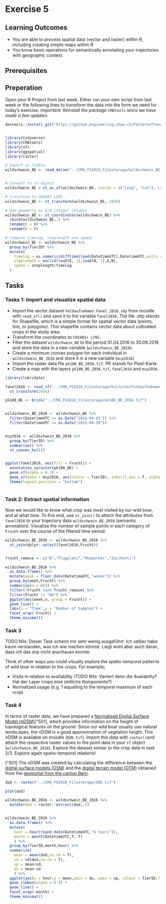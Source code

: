 # Exercise 5

## Learning Outcomes
- You are able to process spatial data (vector and raster) within R, including creating simple maps within R
- You know basic operations for semantically annotating your trajectories with geographic context.

## Prerequisites

## Preperation

Open your R Project from last week. Either run your own script from last week or the following lines to transform the data into the form we need for today's exercise. *Important: Reinstall the package `CMAtools` since we have made a few updates.* 


```r
devtools::install_git("https://github.engineering.zhaw.ch/PatternsTrendsEnvironmentalData/CMAtools.git") # Reinstall this package, since we have a few updates



```


```r
library(tidyverse)
library(CMAtools)
library(sf)
library(ggspatial)
library(raster)

# Import as tibble
wildschwein_BE <- read_delim("../CMA_FS2018_Filestorage/wildschwein_BE.csv",",")


# Convert to sf-object
wildschwein_BE = st_as_sf(wildschwein_BE, coords = c("Long", "Lat"), crs = 4326,remove = FALSE)

# transform to CH1903 LV95
wildschwein_BE <- st_transform(wildschwein_BE, 2056)

# Add geometry as E/N integer Columns
wildschwein_BE <- st_coordinates(wildschwein_BE) %>%
  cbind(wildschwein_BE,.) %>%
  rename(E = X) %>%
  rename(N = Y)

# Compute timelag, steplength and speed
wildschwein_BE <- wildschwein_BE %>%
  group_by(TierID) %>%
  mutate(
    timelag = as.numeric(difftime(lead(DatetimeUTC),DatetimeUTC,units = "secs")),
    steplength = euclid(lead(E, 1),lead(N, 1),E,N),
    speed = steplength/timelag
  )

```

## Tasks

### Tasks 1: Import and visualize spatial data

- Import the vector dataset `Feldaufnahmen_Fanel_2016.shp` from moodle with `read_sf()` and save it to the variable `fanel2016`. The file .shp stands for Shapefile, which is a simple format for spatial vector data (points, line, or polygons). This shapefile contains vector data about cultivated crops in the study area.
- Transform the coordinates to `CH1903+ LV95`.
- Filter the dataset `wildschwein_BE` to the period 01.04.2016 to 30.09.2016 and store the data in a new variable (`wildschwein_BE_2016`).
- Create a minimum convex polygon for each individual in `wildschwein_BE_2016` and store it in a new variable (`mcp2016`)
- Import the raster data file `pk100_BE_2056.tif`. PK stands for Pixel-Karte.
- Create a map with the layers `pk100_BE_2056.tif`, `fanel2016` and `mcp2016`.

```r

library(lubridate)

fanel2016 <- read_sf("../CMA_FS2018_Filestorage/Kulturen/Feldaufnahmen_Fanel_2016.shp") %>%
  st_transform(2056)

pk100_BE <- brick("../CMA_FS2018_Filestorage/pk100_BE_2056.tif")


wildschwein_BE_2016 <- wildschwein_BE %>%
  filter(DatetimeUTC >= as.Date("2016-04-01")) %>%
  filter(DatetimeUTC <= as.Date("2016-09-30"))


mcp2016 <- wildschwein_BE_2016 %>%
  group_by(TierID) %>%
  summarise() %>%
  st_convex_hull()


ggplot(fanel2016, aes(fill = Frucht)) + 
  annotation_spraster(pk100_BE) +
  geom_sf(alpha = 0.3) +
  geom_sf(data = mcp2016, aes(colour = TierID), inherit.aes = F, alpha = 0.1,lwd = 2) +
  theme(legend.position = "bottom")
  
```


### Task 2: Extract spatial information

Now we would like to know what crop was most visited by our wild boar, and at what time. To this end, use `st_join()` to attach the attributes from `fanel2016` to your trajectory data `wildschwein_BE_2016` (semantic annotation). Visualize the number of sample points in each category of `Frucht` over the course of the filtered time period.

```r
wildschwein_BE_2016 <- wildschwein_BE_2016 %>%
  st_join(dplyr::select(fanel2016,Frucht))


frucht_remove <- c("0","Flugplatz","Rhabarber","Zucchetti")

wildschwein_BE_2016 %>%
  as.data.frame() %>%
  mutate(week = floor_date(DatetimeUTC,"weeks")) %>%
  group_by(week,Frucht) %>%
  summarise(n = n()) %>%
  filter(!Frucht %in% frucht_remove) %>%
  filter(Frucht != "NA") %>%
  ggplot(aes(week,n, group = Frucht)) + 
  geom_line() +
  labs(x = "Time",y = "Number of Samples") +
  facet_wrap(~Frucht) +
  theme_minimal()


```


### Task 3

TODO Nils: Dieser Task scheint mir sehr wenig ausgeführt. Ich selber habe kaum verstanden, was ich wie machen könnte. Liegt wohl aber auch daran, dass ich das shp nicht anschauen konnte.

Think of other ways you could visually explore the spatio-temporal patterns of wild boar in relation to the crops. For example;

- Visits in relation to availability (TODO Nils: Variiert denn die Availabilty? Hat der Layer crops eine zeitliche Komponente?)
- Normalized usage (e.g. 1 equalling to the temporal maximum of each crop)


### Task 4

In terms of raster data, we have prepared a [Normalised Digital Surface Model (nDSM)](https://gisgeography.com/lidar-light-detection-and-ranging/)[^501], which provides information on the height of topological features on the ground. Since our wild boar usually use natural landscapes, the nDSM is a good approximation of vegitation height. This nDSM is available on moodle (`DOD.tif`). Import this data with `raster()`and attach the respective raster values to the point data in your `sf` object (`wildschwein_BE_2016`). Explore the dataset similar to the crop data in task 2/3. Explore again spatio-temporal relations!


[^501] The nDSM was created by calculating the difference between the [digital surface models (DSM)](https://www.geo.apps.be.ch/de/geodaten/suche-nach-geodaten.html?view=sheet&guid=094ce943-6ad7-4f07-aa9f-d8eb17c5cb38&catalog=geocatalog&type=complete&preview=search_list) and the [digital terrain model (DTM)](https://www.geo.apps.be.ch/de/geodaten/suche-nach-geodaten.html?view=sheet&guid=490de97b-8932-4ef7-9d13-e89ef41eeb4b&catalog=geocatalog&type=complete&preview=search_list) obtained from the [geoportal from the canton Bern](https://www.geo.apps.be.ch/de/geodaten/suche-nach-geodaten.html). 


```r
dod <- raster("../CMA_FS2018_Filestorage/DOD.tif")

plot(dod)

wildschwein_BE_2016 <- wildschwein_BE_2016 %>%
  mutate(dod = raster::extract(dod,.))


wildschwein_BE_2016 %>%
  as.data.frame() %>%
  mutate(
    hour = hour(round_date(DatetimeUTC,"6 hours")),
    month = month(DatetimeUTC,T, T)
    ) %>%
  group_by(TierID,month,hour) %>%
  summarise(
    mean = mean(dod,na.rm = T),
    sd = sd(dod,na.rm = T),
    up = mean+sd,
    do = mean-sd
    ) %>%
  ggplot(aes(x = hour,y = mean,ymin = do, ymax = up, colour = TierID,fill = TierID)) +
  geom_ribbon(alpha = 0.4) +
  geom_line() +
  facet_wrap(~month) +
  theme_minimal()
    
  

```



<!-- ### Task 5 (Optional): Determine revisited sites -->

<!-- The package `recurse` helps find areas which are re-visited by the same indiviual. This gives us interesting insights into the ecology of our animals.  -->


<!-- ```{r,, echo = F, include = T} -->

<!-- library(recurse) -->
<!-- library(ggforce) -->

<!-- recurs <- wildschwein_BE %>% -->
<!--   filter(TierID == "001A") %>% -->
<!--   dplyr::select(E,N,DatetimeUTC,TierID) %>% -->
<!--   st_set_geometry(NULL) %>% -->
<!--   as.data.frame() %>% -->
<!--   getRecursions(100) -->

<!-- recurStats <- recurs$revisitStats -->

<!-- recurStats <- recurStats %>% -->
<!--   group_by(coordIdx) %>% -->
<!--   summarise( -->
<!--     number_of_visits = max(visitIdx), -->
<!--     x = unique(x), -->
<!--     y = unique(y), -->
<!--     total_time = sum(timeInside), -->
<!--     max_time = max(timeInside), -->
<!--     mean_time = mean(timeInside) -->
<!--   ) -->

<!-- data1 = filter(recurStats, number_of_visits > 30) -->
<!-- wildschwein_BE %>% -->
<!--   ungroup() %>% -->
<!--   filter(TierID == "001A") %>% -->
<!--   ggplot(aes(E,N)) + -->
<!--   geom_point(alpha = 0.4, colour = "grey") + -->
<!--   geom_circle(data = data1, alpha = 0.5, aes(x0 = x,y0 = y,fill = mean_time,r = 100),inherit.aes = F) + -->
<!--   coord_fixed(1) -->

<!-- ``` -->
